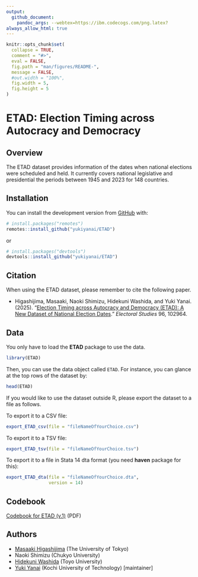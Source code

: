 ```yaml
---
output: 
  github_document:
    pandoc_args: --webtex=https://ibm.codecogs.com/png.latex?
always_allow_html: true
---
```


```r
knitr::opts_chunk$set(
  collapse = TRUE,
  comment = "#>",
  eval = FALSE,
  fig.path = "man/figures/README-",
  message = FALSE,
  #out.width = "100%",
  fig.width = 5,
  fig.height = 5
)
```

# ETAD: Election Timing across Autocracy and Democracy

## Overview

The ETAD dataset provides information of the dates when national elections were scheduled and held. 
It currently covers national legislative and presidential the periods between 1945 and 2023 for 148 countries.

## Installation

You can install the development version from [GitHub](https://github.com/) with:

``` r
# install.packages("remotes")
remotes::install_github("yukiyanai/ETAD")
```

or

``` r
# install.packages("devtools")
devtools::install_github("yukiyanai/ETAD")
```

## Citation

When using the ETAD dataset, please remember to cite the following paper.

- Higashijima, Masaaki, Naoki Shimizu, Hidekuni Washida, and Yuki Yanai. (2025). "[Election Timing across Autocracy and Democracy (ETAD): A New Dataset of National Election Dates](https://doi.org/10.1016/j.electstud.2025.102964)." *Electoral Studies* 96, 102964.

## Data

You only have to load the **ETAD** package to use the data.
```r
library(ETAD)
```

Then, you can use the data object called `ETAD`. For instance, you can glance at the top rows of the dataset by:
```r
head(ETAD)
```

If you would like to use the dataset outside R, please export the dataset to a file as follows.

To export it to a CSV file:
```r
export_ETAD_csv(file = "fileNameOfYourChoice.csv")
```

To export it to a TSV file:
```r
export_ETAD_tsv(file = "fileNameOfYourChoice.tsv")
```


To export it to a file in Stata 14 dta format (you need **haven** package for this):
```r
export_ETAD_dta(file = "fileNameOfYourChoice.dta",
                version = 14)
```

## Codebook

[Codebook for ETAD (v.1)](https://yukiyanai.github.io/data_etad/ETAD_codebook_ver_1.pdf) (PDF)

## Authors

- [Masaaki Higashijima](https://masaakihigashijima.com/) (The University of Tokyo)
- Naoki Shimizu (Chukyo University)
- [Hidekuni Washida](https://orcid.org/0000-0003-2119-8127) (Toyo University)
- [Yuki Yanai](http://yukiyanai.github.io/) (Kochi University of Technology) [maintainer]
